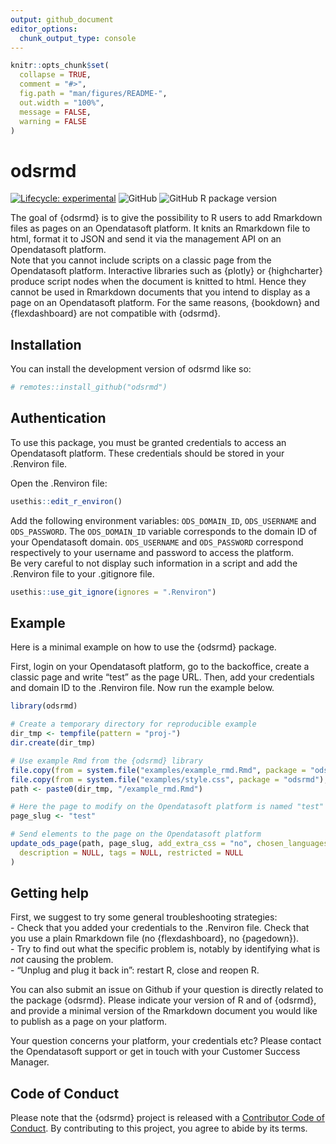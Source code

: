 ```yaml
---
output: github_document
editor_options: 
  chunk_output_type: console
---
```


<!-- README.md is generated from README.Rmd. Please edit that file -->

```r
knitr::opts_chunk$set(
  collapse = TRUE,
  comment = "#>",
  fig.path = "man/figures/README-",
  out.width = "100%",
  message = FALSE,
  warning = FALSE
)
```

# odsrmd

<!-- badges: start -->
[![Lifecycle: experimental](https://img.shields.io/badge/lifecycle-experimental-orange.svg)](https://lifecycle.r-lib.org/articles/stages.html#experimental)
![GitHub](https://img.shields.io/github/license/opendatasoft/odsrmd?style=plastic)
![GitHub R package version](https://img.shields.io/github/r-package/v/opendatasoft/odsrmd?style=plastic)
<!-- badges: end -->

The goal of {odsrmd} is to give the possibility to R users to add Rmarkdown files as pages on an Opendatasoft platform. It knits an Rmarkdown file to html, format it to JSON and send it via the management API on an Opendatasoft platform.    
Note that you cannot include scripts on a classic page from the Opendatasoft platform. Interactive libraries such as {plotly} or {highcharter} produce script nodes when the document is knitted to html. Hence they cannot be used in Rmarkdown documents that you intend to display as a page on an Opendatasoft platform. For the same reasons, {bookdown} and {flexdashboard} are not compatible with {odsrmd}.             
    

## Installation

You can install the development version of odsrmd like so:

``` r
# remotes::install_github("odsrmd")
```


## Authentication   

To use this package, you must be granted credentials to access an Opendatasoft platform. These credentials should be stored in your .Renviron file. 

Open the .Renviron file:     
```r
usethis::edit_r_environ()
```

Add the following environment variables: `ODS_DOMAIN_ID`, `ODS_USERNAME` and `ODS_PASSWORD`. The `ODS_DOMAIN_ID` variable corresponds to the domain ID of your Opendatasoft domain. `ODS_USERNAME` and `ODS_PASSWORD` correspond respectively to your username and password to access the platform.      
Be very careful to not display such information in a script and add the .Renviron file to your .gitignore file. 

```r
usethis::use_git_ignore(ignores = ".Renviron")
```



## Example

Here is a minimal example on how to use the {odsrmd} package.

First, login on your Opendatasoft platform, go to the backoffice, create a classic page and write "test" as the page URL. Then, add your credentials and domain ID to the .Renviron file. 
Now run the example below. 

```r
library(odsrmd)

# Create a temporary directory for reproducible example
dir_tmp <- tempfile(pattern = "proj-")
dir.create(dir_tmp)

# Use example Rmd from the {odsrmd} library
file.copy(from = system.file("examples/example_rmd.Rmd", package = "odsrmd"), to=dir_tmp)
file.copy(from = system.file("examples/style.css", package = "odsrmd"), to=dir_tmp)
path <- paste0(dir_tmp, "/example_rmd.Rmd")

# Here the page to modify on the Opendatasoft platform is named "test"   
page_slug <- "test"

# Send elements to the page on the Opendatasoft platform
update_ods_page(path, page_slug, add_extra_css = "no", chosen_languages = "all", title = NULL,
  description = NULL, tags = NULL, restricted = NULL
)

```

## Getting help 

First, we suggest to try some general troubleshooting strategies:      
- Check that you added your credentials to the .Renviron file. Check that you use a plain Rmarkdown file (no {flexdashboard}, no {pagedown}).        
- Try to find out what the specific problem is, notably by identifying what is *not* causing the problem.          
- “Unplug and plug it back in”: restart R, close and reopen R.              

You can also submit an issue on Github if your question is directly related to the package {odsrmd}. Please indicate your version of R and of {odsrmd}, and provide a minimal version of the Rmarkdown document you would like to publish as a page on your platform.       

Your question concerns your platform, your credentials etc? Please contact the Opendatasoft support or get in touch with your Customer Success Manager.            

## Code of Conduct

Please note that the {odsrmd} project is released with a [Contributor Code of Conduct](https://contributor-covenant.org/version/2/0/CODE_OF_CONDUCT.html). By contributing to this project, you agree to abide by its terms.





